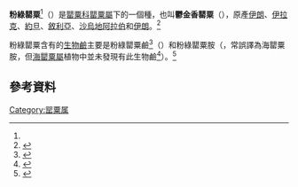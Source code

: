 {{Speciesbox
| image = Papaver glaucum (1).jpg
| genus = Papaver
| species = glaucum
| authority = [[Boiss.|Boiss.]] & [[Hausskn.|Hausskn.]]
}}
'''粉綠罌粟'''<ref name=":0" />（{{sn|''Papaver glaucum''}}）是[[罌粟科|罌粟科]][[罌粟屬|罌粟屬]]下的一個種，也叫'''鬱金香罌粟'''（{{lang-en|tulip poppy}}），原產[[伊朗|伊朗]]、[[伊拉克|伊拉克]]、[[約旦|約旦]]、[[敘利亞|敘利亞]]、[[沙烏地阿拉伯|沙烏地阿拉伯]]和[[伊朗|伊朗]]。<ref>{{GRIN}}</ref>

粉綠罌粟含有的[[生物鹼|生物鹼]]主要是粉綠罌粟鹼<ref name=":0">{{Cite web|title=glaudine 粉綠罌粟鹼|url=http://terms.naer.edu.tw/detail/542634/?index=1|accessdate=2020-01-22|author=|date=|format=|work=雙語詞彙、學術名詞暨辭書資訊網|publisher=國家教育研究院|language=}}</ref>（{{lang|en|glaudine}}）和粉綠罌粟胺（{{lang|en|glaucamine}}，常誤譯為海罌粟胺，但[[海罌粟屬|海罌粟屬]]植物中並未發現有此生物鹼<ref>{{Cite journal|title=Alkaloids From Iraqi Species of Papaveraceae|url=https://doi.org/10.1021/np50015a011|last=Phillipson|first=J. David|last2=Gray|first2=Alexander I.|date=1981-05-01|journal=Journal of Natural Products|issue=3|doi=10.1021/np50015a011|volume=44|pages=296–307|issn=0163-3864|last3=Askari|first3=Ali A. R.|last4=Khalil|first4=Afaf A.}}</ref>）。<ref>{{Cite journal|title=Alkaloids from ''Papaver atlanticum'' BALL and ''Papaver glaucum'' BOISS. et HAUSKN.|author=|url=http://cccc.uochb.cas.cz/51/10/2232/|last=Táborská|first=Eva|last2=Bochořáková|first2=Hana|date=1986|journal=Collection of Czechoslovak Chemical Communications|issue=10|doi=10.1135/cccc19862232|others=|year=|volume=51|page=|pages=2232–2239|language=en|issn=1212-6950|pmid=|last3=Věžník|first3=František|last4=Slavík|first4=Jiří|last5=Dolejš|first5=Ladislav|access-date=2020-01-22|archive-date=2018-06-03|archive-url=https://web.archive.org/web/20180603200744/http://cccc.uochb.cas.cz/51/10/2232/|dead-url=no}}</ref>

==參考資料==
{{reflist}}
{{Taxonbar|from=Q7132525}}
[[Category:罂粟属|Category:罂粟属]]